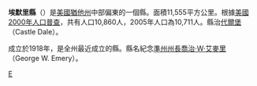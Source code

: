 {{noteTA
|T=zh-hans:埃默里县 (犹他州); zh-hant:艾麥里縣;
|1=zh-hans:埃默里; zh-hant:艾麥里;
}}
<!--[[File:Map_of_Utah_highlighting_Emery_County.svg|200px]]-->
{{Infobox U.S. County
| county = 艾麥里縣
| state = 猶他州
| en county = Emery County
| en state = Utah
| seal = 
| seallink = 
| map size = 150
| founded year = 1880
| seat wl = Castle Dale
| largest city wl = Huntington
| area mi = 4,462
| area km = 11,555
| area land mi = 4,452
| area land km = 11,530
| area water mi = 10
| area water km = 25
| area percentage = 0.22%
| census yr = 2000
| pop = 10,860
| density mi  
| density km  
| time zone  
| UTC offset 
| DST offset
| footnotes  
| web 
| named for = [[George_W._Emery|George W. Emery]]
}}
'''埃默里縣'''（{{lang-en|Emery County}}）是[[美國|美國]][[猶他州|猶他州]]中部偏東的一個縣。面積11,555平方公里。根據[[美國2000年人口普查|美國2000年人口普查]]，共有人口10,860人，2005年人口為10,711人。縣治[[代爾堡|代爾堡]]（Castle Dale）。

成立於1918年，是全州最近成立的縣。縣名紀念[[猶他準州|準州]][[猶他州州長|州長]][[喬治·W·艾麥里|喬治·W·艾麥里]]（George W. Emery）。

{{Utah}}
{{Utah-stub}}

[[Category:猶他州行政區劃|E]]